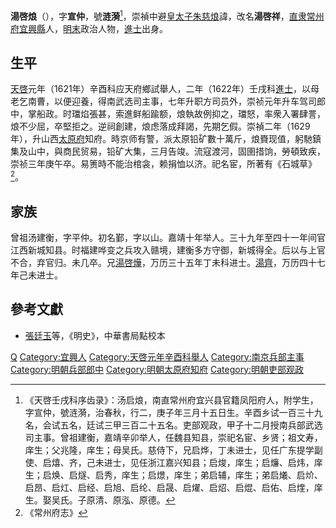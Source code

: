 '''湯啓烺'''（{{bd|？||1630年|catIdx=T湯}}），字'''宣仲'''，號'''涟漪'''<ref>《天啓壬戌科序齿录》：汤启烺，南直常州府宜兴县官籍凤阳府人，附学生，字宣仲，號涟漪，治春秋，行二，庚子年三月十五日生。辛酉乡试一百三十九名，会试五名，廷试三甲三百二十五名。吏部观政，甲子十二月授南兵部武选司主事。曾祖建衡，嘉靖辛卯举人，任魏县知县，崇祀名宦、乡贤；祖文寿，庠生；父兆隆，庠生；母吴氏。慈侍下，兄启烨，丁未进士，见任广东提学副使、启熺、齐，己未进士，见任浙江嘉兴知县；启焌，庠生；启燫、启炜，庠生；启焕、启燧、启秀，庠生；启燝，庠生；弟启辅，庠生；弟启爔、启炌、启昂、启灴、启经、启旭、启纶、启晟、启燿、启炤、启焜、启佑、启煃，庠生。娶吴氏。子原清、原泓、原德。</ref>，崇禎中避[[皇太子|皇太子]][[朱慈烺|朱慈烺]]諱，改名'''湯啓祥'''，[[直隶|直隶]][[常州府|常州府]][[宜興縣|宜興縣]]人，[[明末|明末]]政治人物，[[進士|進士]]出身。

==生平==
[[天啓|天啓]]元年（1621年）辛酉科应天府鄉試舉人，二年（1622年）壬戌科[[進士|進士]]，以母老乞南曹，以便迎養，得南武选司主事，七年升职方司员外，崇祯元年升车驾司郎中，掌船政。时璫焰張甚，索進鲜船踰额，烺執故例抑之，璫怒，率衆入署肆詈，烺不少屈，卒堅拒之。逆祠創建，烺虑落成拜謁，先期乞假。崇禎二年（1629年），升山西[[太原府|太原府]]知府。時京师有警，派太原铅矿數十萬斤，烺賚现值，躬馳鎮集及山中，與商民贸易，铅矿大集，三月告竣。流寇渡河，固圉措饷，勞頓致疾，崇祯三年庚午卒。易箦時不能治棺衾，赖捐恤以济。祀名宦，所著有《石城草》<ref>《常州府志》</ref>。

==家族==
曾祖汤建衡，字平仲。初名鄞，字以山。嘉靖十年举人。三十九年至四十一年间官江西新城知县。时福建哗变之兵攻入赣境，建衡多方守御，新城得全。后以与上官不合，弃官归。未几卒。兄[[湯啓燁|湯啓燁]]，万历三十五年丁未科进士。[[湯齊|湯齊]]，万历四十七年己未进士。

==參考文獻==
{{reflist}}
*[[張廷玉|張廷玉]]等，《明史》，中華書局點校本
{{start box}}
{{s-off}}
{{s-before|[[丁啟睿|丁啟睿]]}}
{{s-title|明朝太原府知府|1632年－1633年}}
{{s-after|[[王宮臻|王宮臻]]}}
{{end box}}

{{天啓二年壬戌科殿試金榜}}

{{Authority control}}

{{DEFAULTSORT:Tang湯}}
[[Category:湯姓|Q]]
[[Category:宜興人|Category:宜興人]]
[[Category:天啓元年辛酉科舉人|Category:天啓元年辛酉科舉人]]
[[Category:南京兵部主事|Category:南京兵部主事]]
[[Category:明朝兵部郎中|Category:明朝兵部郎中]]
[[Category:明朝太原府知府|Category:明朝太原府知府]]
[[Category:明朝吏部观政|Category:明朝吏部观政]]


{{明朝人物小作品}}